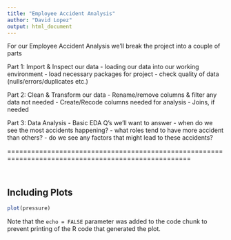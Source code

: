 ```yaml
---
title: "Employee Accident Analysis"
author: "David Lopez"
output: html_document
---
```


For our Employee Accident Analysis we'll break the project into a couple of parts
 
 Part 1: Import & Inspect our data
  - loading our data into our working environment
  - load necessary packages for project
  - check quality of data (nulls/errors/duplicates etc.)
  
  
 Part 2: Clean & Transform our data
  - Rename/remove columns & filter any data not needed
  - Create/Recode columns needed for analysis
  - Joins, if needed
  
 Part 3: Data Analysis
  - Basic EDA Q's we'll want to answer
    - when do we see the most accidents happening? 
    - what roles tend to have more accident than others? 
    - do we see any factors that might lead to these accidents? 
 
====================================================================================================


```r

```



```r

```

## Including Plots



```r
plot(pressure)
```

Note that the `echo = FALSE` parameter was added to the code chunk to prevent printing of the R code that generated the plot.
